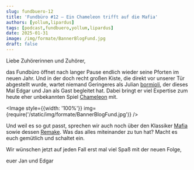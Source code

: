 ```yaml
---
slug: fundbuero-12
title: 'Fundbüro #12 – Ein Chameleon trifft auf die Mafia'
authors: [yollum,lipardus]
tags: [podcast,fundbuero,yollum,lipardus]
date: 2025-01-31
image: /img/formate/BannerBlogFund.jpg
draft: false
---
```



Liebe Zuhörerinnen und Zuhörer,

das Fundbüro öffnet nach langer Pause endlich wieder seine Pforten im neuen Jahr. Und in der doch recht großen Kiste, die direkt vor unserer Tür abgestellt wurde, wartet niemand Geringeres als Julian [bormioli](https://community.wasted.de/u/bormioli), der dieses Mal Edgar und Jan als Gast begleitet hat. Dabei bringt er viel Expertise zum heute eher unbekannten Spiel [Chameleon](https://www.mobygames.com/game/42378/chameleon/) mit.

<Image style={{width: '100%'}} img={require('/static/img/formate/BannerBlogFund.jpg')} />

<!--truncate-->

Und weil es so gut passt, sprechen wir auch noch über den Klassiker [Mafia](https://www.mobygames.com/game/7190/mafia/) sowie dessen [Remake](https://www.mobygames.com/game/150805/mafia-definitive-edition/). Was das alles miteinander zu tun hat? Macht es euch gemütlich und schaltet ein.

Wir wünschen jetzt auf jeden Fall erst mal viel Spaß mit der neuen Folge,

euer Jan und Edgar

<ReactPlayer
    width="100%"
    height="50px"
    controls
    url='https://m10z.picnotes.de/Fundbuero/Fundbuero_12_R.mp3'
/>
